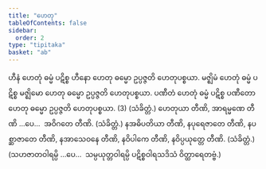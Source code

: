 ```yaml
---
title: "ဟေတု"
tableOfContents: false
sidebar:
  order: 2
type: "tipitaka"
basket: "ab"
---
```



<DynamicBreadcrumb />

<Division number="174">

<Paragraph number="644">
ဟီနံ ဟေတုံ ဓမ္မံ ပဋိစ္စ ဟီနော ဟေတု ဓမ္မော ဥပ္ပဇ္ဇတိ ဟေတုပစ္စယာ. မဇ္ဈိမံ ဟေတုံ ဓမ္မံ ပဋိစ္စ မဇ္ဈိမော ဟေတု ဓမ္မော ဥပ္ပဇ္ဇတိ ဟေတုပစ္စယာ. ပဏီတံ ဟေတုံ ဓမ္မံ ပဋိစ္စ ပဏီတော ဟေတု ဓမ္မော ဥပ္ပဇ္ဇတိ ဟေတုပစ္စယာ. (3) (သံခိတ္တံ.)
</Paragraph>

</Division>
<Division number="175">

<Paragraph number="645">
ဟေတုယာ တီဏိ, အာရမ္မဏေ တီဏိ …ပေ…  အဝိဂတေ တီဏိ. (သံခိတ္တံ.)
</Paragraph>

<Paragraph number="646">
နအဓိပတိယာ တီဏိ, နပုရေဇာတေ တီဏိ, နပစ္ဆာဇာတေ တီဏိ, နအာသေဝနေ တီဏိ, နဝိပါကေ တီဏိ, နဝိပ္ပယုတ္တေ တီဏိ. (သံခိတ္တံ.)
</Paragraph>

<Paragraph number="647">
(သဟဇာတဝါရမ္ပိ …ပေ…  သမ္ပယုတ္တဝါရမ္ပိ ပဋိစ္စဝါရသဒိသံ ဝိတ္ထာရေတဗ္ဗံ.)
</Paragraph>
</Division>